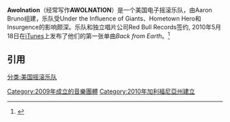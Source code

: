 {{Infobox musical artist  <!-- See Wikipedia:WikiProject Musicians --> 
| name                = Awolnation
| image               = AWOLNATION in performance (Los Angeles, 2012).jpg
| caption             = 
| image_size          = 
| landscape           = yes
| background          = group_or_band
| genre               = [[Electronic_rock|Electronic rock]], [[indie_rock|indie rock]], [[alternative_rock|alternative rock]]
| origin              = {{flag|USA}}[[加利福尼亚州|加利福尼亚州]][[洛杉矶|洛杉矶]]
| years_active        = 2009-至今
| label               = [[Red_Bull_Records|Red Bull Records]]
| associated_acts     = [[Under_the_Influence_of_Giants|Under the Influence of Giants]], [[Home_Town_Hero|Home Town Hero]], [[Blind_Melon|Blind Melon]], [[Hotstreets|Hotstreets]], Insurgence 
| website             = [http://www.awolnationmusic.com/ awolnationmusic.com]
| current_members     = [[Aaron_Bruno|Aaron Bruno]]<br/>Drew Stewart<br/>Hayden Scott<br/>Kenny Carkeet<br/>Devin Hoffman
| past_members        = Christopher Thorn<br/>David Amezcua
}}

'''Awolnation'''（经常写作'''AWOLNATION'''）是一个美国电子摇滚乐队，由Aaron Bruno组建，乐队受Under the Influence of Giants、Hometown Hero和Insurgence的影响颇深。乐队和独立唱片公司Red Bull Records签约, 2010年5月18日在[[iTunes|iTunes]]上发布了他们的第一张单曲''Back from Earth''。<ref name="itunes">{{cite web |url=http://itunes.apple.com/us/album/back-from-earth-ep/id371362362 |title=Connecting to the iTunes Store |publisher=Itunes.apple.com |date= |accessdate=2012-10-02 |archive-date=2012-11-13 |archive-url=https://web.archive.org/web/20121113211827/https://itunes.apple.com/us/album/back-from-earth-ep/id371362362 |dead-url=no }}</ref>

==引用==
{{Reflist|2}}

[[分类:美国摇滚乐队|分类:美国摇滚乐队]]
[[Category:2009年成立的音樂團體|Category:2009年成立的音樂團體]]
[[Category:2010年加利福尼亞州建立|Category:2010年加利福尼亞州建立]]